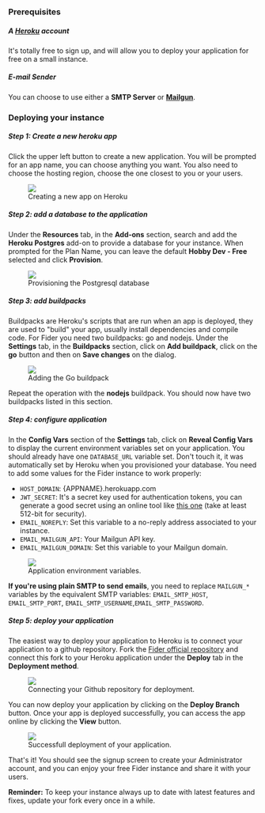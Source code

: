 ### Prerequisites

##### A [Heroku](https://www.heroku.com) account

It's totally free to sign up, and will allow you to deploy your application for free on a small instance.

##### E-mail Sender

You can choose to use either a **SMTP Server** or **[Mailgun](https://www.mailgun.com)**.

### Deploying your instance

##### Step 1: Create a new heroku app

Click the upper left button to create a new application. You will be prompted for an app name, you can choose anything you want. You also need to choose the hosting region, choose the one closest to you or your users.

<figure>
  <img src="/images/docs/heroku/heroku-create-new-app.png" />
  <figcaption>Creating a new app on Heroku</figcaption>
</figure>

##### Step 2: add a database to the application

Under the **Resources** tab, in the **Add-ons** section, search and add the **Heroku Postgres** add-on to provide a database for your instance. When prompted for the Plan Name, you can leave the default **Hobby Dev - Free** selected and click **Provision**.

<figure>
  <img src="/images/docs/heroku/heroku-postgres-add-on.png" />
  <figcaption>Provisioning the Postgresql database</figcaption>
</figure>

##### Step 3: add buildpacks

Buildpacks are Heroku's scripts that are run when an app is deployed, they are used to "build" your app, usually install dependencies and compile code. For Fider you need two buildpacks: go and nodejs. Under the **Settings** tab, in the **Buildpacks** section, click on **Add buildpack**, click on the **go** button and then on **Save changes** on the dialog.

<figure>
  <img src="/images/docs/heroku/heroku-go-buildpack.png" />
  <figcaption>Adding the Go buildpack</figcaption>
</figure>

Repeat the operation with the **nodejs** buildpack. You should now have two buildpacks listed in this section.

##### Step 4: configure application

In the **Config Vars** section of the **Settings** tab, click on **Reveal Config Vars** to display the current environment variables set on your application. You should already have one `DATABASE_URL` variable set. Don't touch it, it was automatically set by Heroku when you provisioned your database. You need to add some values for the Fider instance to work properly:

- `HOST_DOMAIN`: {APPNAME}.herokuapp.com
- `JWT_SECRET`: It's a secret key used for authentication tokens, you can generate a good secret using an online tool like [this one](https://www.allkeysgenerator.com/Random/Security-Encryption-Key-Generator.aspx) (take at least 512-bit for security).
- `EMAIL_NOREPLY`: Set this variable to a no-reply address associated to your instance.
- `EMAIL_MAILGUN_API`: Your Mailgun API key.
- `EMAIL_MAILGUN_DOMAIN`: Set this variable to your Mailgun domain.

<figure>
  <img src="/images/docs/heroku/heroku-env-variables.png" />
  <figcaption>Application environment variables.</figcaption>
</figure>

**If you're using plain SMTP to send emails**, you need to replace `MAILGUN_*` variables by the equivalent SMTP variables: `EMAIL_SMTP_HOST`, `EMAIL_SMTP_PORT`, `EMAIL_SMTP_USERNAME`,`EMAIL_SMTP_PASSWORD`.

##### Step 5: deploy your application

The easiest way to deploy your application to Heroku is to connect your application to a github repository. Fork the [Fider official repository](https://github.com/getfider/fider) and connect this fork to your Heroku application under the **Deploy** tab in the **Deployment method**.

<figure>
  <img src="/images/docs/heroku/heroku-github-connection.png" />
  <figcaption>Connecting your Github repository for deployment.</figcaption>
</figure>

You can now deploy your application by clicking on the **Deploy Branch** button. Once your app is deployed successfully, you can access the app online by clicking the **View** button.

<figure>
  <img src="/images/docs/heroku/heroku-app-deployment.png" />
  <figcaption>Successfull deployment of your application.</figcaption>
</figure>

That's it! You should see the signup screen to create your Administrator account, and you can enjoy your free Fider instance and share it with your users.

**Reminder:** To keep your instance always up to date with latest features and fixes, update your fork every once in a while.
